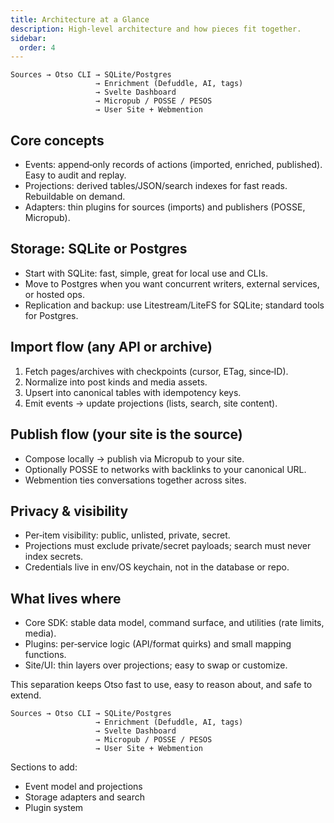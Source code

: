 ```yaml
---
title: Architecture at a Glance
description: High‑level architecture and how pieces fit together.
sidebar:
  order: 4
---
```


```text
Sources → Otso CLI → SQLite/Postgres
                   → Enrichment (Defuddle, AI, tags)
                   → Svelte Dashboard
                   → Micropub / POSSE / PESOS
                   → User Site + Webmention
```

## Core concepts

- Events: append‑only records of actions (imported, enriched, published). Easy to audit and replay.
- Projections: derived tables/JSON/search indexes for fast reads. Rebuildable on demand.
- Adapters: thin plugins for sources (imports) and publishers (POSSE, Micropub).

## Storage: SQLite or Postgres

- Start with SQLite: fast, simple, great for local use and CLIs.
- Move to Postgres when you want concurrent writers, external services, or hosted ops.
- Replication and backup: use Litestream/LiteFS for SQLite; standard tools for Postgres.

## Import flow (any API or archive)

1. Fetch pages/archives with checkpoints (cursor, ETag, since‑ID).
2. Normalize into post kinds and media assets.
3. Upsert into canonical tables with idempotency keys.
4. Emit events → update projections (lists, search, site content).

## Publish flow (your site is the source)

- Compose locally → publish via Micropub to your site.
- Optionally POSSE to networks with backlinks to your canonical URL.
- Webmention ties conversations together across sites.

## Privacy & visibility

- Per‑item visibility: public, unlisted, private, secret.
- Projections must exclude private/secret payloads; search must never index secrets.
- Credentials live in env/OS keychain, not in the database or repo.

## What lives where

- Core SDK: stable data model, command surface, and utilities (rate limits, media).
- Plugins: per‑service logic (API/format quirks) and small mapping functions.
- Site/UI: thin layers over projections; easy to swap or customize.

This separation keeps Otso fast to use, easy to reason about, and safe to extend.

```
Sources → Otso CLI → SQLite/Postgres
                   → Enrichment (Defuddle, AI, tags)
                   → Svelte Dashboard
                   → Micropub / POSSE / PESOS
                   → User Site + Webmention
```

Sections to add:
- Event model and projections
- Storage adapters and search
- Plugin system
